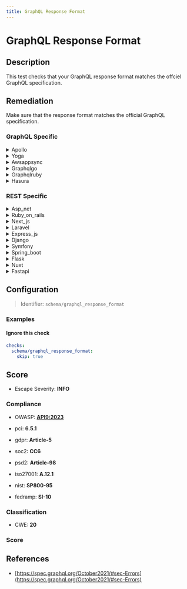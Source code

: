 ```yaml
---
title: GraphQL Response Format
---
```


# GraphQL Response Format

## Description

This test checks that your GraphQL response format matches the offciel GraphQL specification.

## Remediation

Make sure that the response format matches the official GraphQL specification.


### GraphQL Specific

<details>
    <summary>Apollo</summary>

Ensure that the Apollo server is configured to validate and sanitize user input to prevent injection attacks. Use a combination of schema validation, custom directives, and depth limiting to control the structure and complexity of the queries. Additionally, implement error handling that does not expose sensitive information in the GraphQL responses.

</details>

<details>
    <summary>Yoga</summary>

Ensure that the Yoga GraphQL server implementation properly validates and sanitizes user input to prevent injection attacks. Implement a robust error handling strategy that does not expose stack traces or sensitive information in the GraphQL responses. Regularly update the Yoga framework to incorporate security patches and improvements.

</details>

<details>
    <summary>Awsappsync</summary>

Ensure that the AWS AppSync GraphQL API is configured to validate and sanitize user input to prevent injection attacks. Use strong, non-nullable types in your schema whenever possible, and leverage AWS AppSync's built-in validation capabilities. Additionally, implement authorization checks and resolvers to control access to data and operations, and consider using AWS WAF to add another layer of security.

</details>

<details>
    <summary>Graphqlgo</summary>

Ensure that the GraphQL Go framework engine properly validates and sanitizes user input to prevent injection attacks. Implement a strong type system and use parameterized queries to handle data fetching. Additionally, employ query complexity analysis to prevent denial-of-service attacks caused by resource-intensive queries. Regularly update the framework to incorporate security patches and improvements.

</details>

<details>
    <summary>Graphqlruby</summary>

Ensure proper validation and sanitization of user-supplied input to prevent injection attacks. Utilize the GraphQL-Ruby's built-in mechanisms for parameterized queries and argument validation. Regularly update the GraphQL-Ruby framework to incorporate the latest security patches and features.

</details>

<details>
    <summary>Hasura</summary>

Ensure that the Hasura GraphQL engine is configured to validate and sanitize user input to prevent injection attacks. Use allow-lists for queries and mutations, and apply appropriate permissions and role-based access controls to limit exposure of sensitive data. Regularly review and update security configurations in line with best practices.

</details>


### REST Specific

<details>
    <summary>Asp_net</summary>

Ensure that your ASP.NET application is using the latest security patches and that input validation is properly implemented to prevent common vulnerabilities such as SQL injection and cross-site scripting (XSS). Utilize built-in features like request validation and encode output where necessary. Regularly review your code for security issues and adhere to best practices in secure coding.

</details>

<details>
    <summary>Ruby_on_rails</summary>

Ensure that your Ruby on Rails application uses the graphql-ruby gem correctly. Adhere to the official GraphQL specification by defining your types, queries, and mutations properly. Validate and sanitize all inputs to prevent injection attacks. Use the provided query execution methods without altering the response structure to maintain compliance with the GraphQL spec.

</details>

<details>
    <summary>Next_js</summary>

Ensure that your Next.js application uses the latest stable version, follows best practices for secure coding, and regularly audits dependencies for vulnerabilities using tools like npm audit or Snyk. Additionally, implement server-side rendering or static generation appropriately to optimize performance and SEO.

</details>

<details>
    <summary>Laravel</summary>

Ensure that your Laravel application uses the latest stable version of the GraphQL Laravel package, and strictly adhere to the official GraphQL specification for response formats. Validate responses with automated tests.

</details>

<details>
    <summary>Express_js</summary>

Ensure that your Express.js application properly validates and sanitizes user input to prevent injection attacks, and consistently handle errors to avoid leaking sensitive information.

</details>

<details>
    <summary>Django</summary>

Ensure that Django views return properly formatted JSON responses adhering to the GraphQL specification. Utilize the Graphene-Django library for seamless integration and compliance.

</details>

<details>
    <summary>Symfony</summary>

Ensure that your Symfony application's GraphQL endpoint properly constructs responses according to the official GraphQL specification. This includes using the correct JSON structure with 'data' for successful executions and 'errors' for exceptions. Utilize the webonyx/graphql-php library or similar to handle response formatting, and validate responses during development with tools like GraphiQL.

</details>

<details>
    <summary>Spring_boot</summary>

Ensure that your Spring Boot application's GraphQL responses adhere to the official GraphQL specification by using the appropriate libraries such as 'graphql-java' or 'graphql-spring-boot-starter'. Validate response formats during development with unit tests and integration tests.

</details>

<details>
    <summary>Flask</summary>

Ensure Flask responses conform to the official GraphQL specification by using a dedicated library such as Graphene. Structure your Flask views to serialize data using Graphene types and adhere to the correct content-type headers.

</details>

<details>
    <summary>Nuxt</summary>

Ensure Nuxt.js is configured to use the latest stable version, follow best practices for secure coding, and regularly update dependencies to mitigate potential vulnerabilities.

</details>

<details>
    <summary>Fastapi</summary>

Ensure that FastAPI endpoints are defined with appropriate response models to enforce a consistent and valid output structure as per the OpenAPI specification.

</details>

## Configuration

> Identifier: `schema/graphql_response_format`



### Examples



#### Ignore this check

```yaml
checks:
  schema/graphql_response_format:
    skip: true
```




## Score

- Escape Severity: **<span className="info-severityom">INFO</span>**

### Compliance

- OWASP: **[API9:2023](https://github.com/OWASP/API-Security/blob/master/editions/2023/en/0xa9-improper-inventory-management.md)**

- pci: **6.5.1**
- gdpr: **Article-5**
- soc2: **CC6**
- psd2: **Article-98**
- iso27001: **A.12.1**
- nist: **SP800-95**
- fedramp: **SI-10**

### Classification

- CWE: **20**




### Score




## References

- [https://spec.graphql.org/October2021/#sec-Errors](https://spec.graphql.org/October2021/#sec-Errors)
  